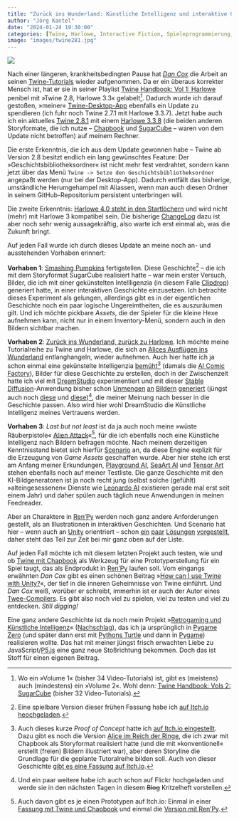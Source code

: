 ```yaml
---
title: "Zurück ins Wunderland: Künstliche Intelligenz und interaktive Geschichten"
author: "Jörg Kantel"
date: "2024-01-24 19:30:00"
categories: [Twine, Harlowe, Interactive Fiction, Spieleprogrammierung, Bilder, Künstliche Intelligenz, Stable Diffusion, DreamStudio, Scenario]
image: "images/twine281.jpg"
---
```


[![](images/twine281-b.jpg)](https://www.flickr.com/photos/schockwellenreiter/53485093685/)

Nach einer längeren, krankheitsbedingten Pause hat *[Dan Cox](https://videlais.com/)* die Arbeit an seinen [Twine-Tutorials](https://videlais.com/twine-tutorials/) wieder aufgenommen. Da er ein überaus korrekter Mensch ist, hat er sie in seiner Playlist [Twine Handbook: Vol 1: Harlowe](https://www.youtube.com/playlist?list=PLlXuD3kyVEr662CjQjQHOVJhmdsl2TgYk) penibel mit »Twine 2.8, Harlowe 3.3« gelabelt[^1]. Dadurch wurde ich darauf gestoßen, »meiner« [Twine-Desktop-App](http://cognitiones.kantel-chaos-team.de/multimedia/spieleprogrammierung/twine2.html) ebenfalls ein Update zu spendieren (ich fuhr noch Twine 2.7.1 mit Harlowe 3.3.7). Jetzt habe auch ich ein aktuelles [Twine 2.8.1](https://twinery.org/reference/en/release-notes/2-8.html#twine-281) mit einem [Harlowe 3.3.8](https://twine2.neocities.org/) (die beiden anderen Storyformate, die ich nutze -- [Chapbook](https://klembot.github.io/chapbook/guide/) und [SugarCube](https://www.motoslave.net/sugarcube/2/#documentation) -- waren von dem Update nicht betroffen) auf meinem Rechner.

[^1]: Wo ein »Volume 1« (bisher 34 Video-Tutorials) ist, gibt es (meistens) auch (mindestens) ein »Volume&nbsp;2«. Wohl denn: [Twine Handbook: Vols 2: SugarCube](https://www.youtube.com/playlist?list=PLlXuD3kyVEr5JmCL3GbEAd0jPsDVcuge7) (bisher 32 Video-Tutorials).

Die erste Erkenntnis, die ich aus dem Update gewonnen habe -- Twine ab Version 2.8 besitzt endlich ein lang gewünschtes Feature: Der »Geschichtsbibliotheksordner« ist nicht mehr fest verdrahtet, sondern kann jetzt über das Menü `Twine -> Setze den Geschichtsbibliotheksordner` angepaßt werden (nur bei der Desktop-App). Dadurch entfällt das bisherige, umständliche Herumgehampel mit Aliassen, wenn man auch diesen Ordner in seinem GitHub-Repositorium persistent unterbringen will.

Die zweite Erkenntnis: [Harlowe 4.0 steht in den Startlöchern](https://twine2.neocities.org/#introduction_unstable-4.0-builds-now-available!) und wird nicht (mehr) mit Harlowe 3 kompatibel sein. Die bisherige [ChangeLog](https://twine2.neocities.org/#changes_4.0.0-changes-(unreleased)) dazu ist aber noch sehr wenig aussagekräftig, also warte ich erst einmal ab, was die Zukunft bringt.

Auf jeden Fall wurde ich durch dieses Update an meine noch an- und ausstehenden Vorhaben erinnert:

**Vorhaben 1**: [Smashing Pumpkins](https://kantel.github.io/posts/2023111901_smashing_pumpkins_devlog_3/) fertigstellen. Diese Geschichte[^2] -- die ich mit dem Storyformat SugarCube realisiert hatte -- war mein erster Versuch, Bilder, die ich mit einer gekünstelten Intellligenzia (in diesem Falle [Clipdrop](https://clipdrop.co/stable-diffusion)) generiert hatte, in einer interaktiven Geschichte einzusetzen. Ich betrachte dieses Experiment als gelungen, allerdings gibt es in der eigentlichen Geschichte noch ein paar logische Ungereimtheiten, die es auszuräumen gilt. Und ich möchte pickbare *Assets*, die der Spieler für die kleine Hexe aufnehmen kann, nicht nur in einem Inventory-Menü, sondern auch in den Bildern sichtbar machen.

[^2]: Eine spielbare Version dieser frühen Fassung habe ich [auf Itch.io heochgeladen](https://kantel.itch.io/smashing-pumpkins).

**Vorhaben 2**: [Zurück ins Wunderland, zurück zu Harlowe](https://kantel.github.io/posts/2023102801_tweego_reloaded/). Ich möchte meine Tutorialreihe zu Twine und Harlowe, die sich an [Alices Ausflügen ins Wunderland](https://kantel.github.io/#category=Alice) entlanghangeln, wieder aufnehmen. Auch hier hatte ich ja schon einmal eine gekünstelte Intelligenzia [bemüht](https://kantel.github.io/posts/2023102801_tweego_reloaded/)[^3] (damals die [AI Comic Factory](http://cognitiones.kantel-chaos-team.de/multimedia/computergraphik/comicfactory.html)), Bilder für diese Geschichte zu erstellen, doch in der Zwischenzeit hatte ich viel mit [DreamStudio](https://beta.dreamstudio.ai/generate) experimentiert und mit dieser [Stable Diffusion](http://cognitiones.kantel-chaos-team.de/technikgeschichte/rechnerundnetze/stablediffusion.html)-Anwendung bisher schon [Unmengen](https://kantel.github.io/posts/2023101602_alice_raupe/) [an](https://kantel.github.io/posts/2023112602_dreamstudio_party/) [Bildern](https://kantel.github.io/posts/2023120302_white_rabbit/) [generiert](https://kantel.github.io/posts/2023121802_humpel_pumpel/) (jüngst auch noch [diese](https://kantel.github.io/posts/2023122402_stoned_santa/) und [diese](https://kantel.github.io/posts/2024010202_midnight_special/))[^4], die meiner Meinung nach besser in die Geschichte passen. Also wird hier wohl DreamStudio die Künstliche Intelligenz meines Vertrauens werden.

[^3]: Auch dieses kurze *Proof of Concept* hatte ich [auf Itch.io eingestellt](https://kantel.itch.io/zurck-ins-wunderland). Dazu gibt es noch die Version [Alice im Reich der Ringe](https://kantel.github.io/posts/2023091101_alice_humpel_pumpel/), die ich zwar mit Chapbook als Storyformat realisiert hatte (und die mit »konventionell« erstellt (freien) Bildern illustriert war), aber deren Storyline die Grundlage für die geplante Tutoralreihe bilden soll. Auch von dieser Geschichte [gibt es eine Fassung auf Itch.io](https://kantel.itch.io/alice-und-chapbook-stage-1).
[^4]: Und ein paar weitere habe ich auch schon auf Flickr hochgeladen und werde sie in den nächsten Tagen in diesem ~~Blog~~ Kritzelheft vorstellen.

**Vorhaben 3**: *Last but not least* ist da ja auch noch meine »wüste Räuberpistole« [Alien Attack](https://kantel.github.io/posts/2023061001_renpy_81_web/)«[^5], für die ich ebenfalls noch eine Künstliche Intelligenz nach Bildern befragen möchte. Nach meinem derzeitigen Kenntnisstand bietet sich hierfür [Scenario](http://cognitiones.kantel-chaos-team.de/technikgeschichte/rechnerundnetze/scenario.html) an, da diese Engine explizit für die Erzeugung von *Game Assets* geschaffen wurde. Aber hier stehe ich erst am Anfang meiner Erkundungen, [Playground AI](http://cognitiones.kantel-chaos-team.de/technikgeschichte/rechnerundnetze/playgroundai.html), [SeaArt AI](http://cognitiones.kantel-chaos-team.de/technikgeschichte/rechnerundnetze/seaart.html) und [Tensor Art](http://cognitiones.kantel-chaos-team.de/technikgeschichte/rechnerundnetze/tensorart.html) stehen ebenfalls noch auf meiner Testliste. Die ganze Geschichte mit den KI-Bildgeneratoren ist ja noch recht jung (selbst solche (gefühlt) »alteingesessenen« Dienste wie [Leonardo AI](http://cognitiones.kantel-chaos-team.de/technikgeschichte/rechnerundnetze/leonardoai.html) existieren gerade mal erst seit einem Jahr) und daher spülen auch täglich neue Anwendungen in meinen Feedreader.

[^5]: Auch davon gibt es je einen Prototypen auf Itch.io: Einmal in einer [Fassung mit Twine und Chapbook](https://kantel.itch.io/berlin-attack) und einmal die [Version mit Ren'Py](https://kantel.itch.io/alien-attack-renpy-test).

Aber an Charaktere in [Ren'Py](http://cognitiones.kantel-chaos-team.de/multimedia/spieleprogrammierung/renpy.html) werden noch ganz andere Anforderungen gestellt, als an Illustrationen in interaktiven Geschichten. Und Scenario hat hier -- wenn auch an [Unity](http://cognitiones.kantel-chaos-team.de/multimedia/spieleprogrammierung/unity.html) orientriert -- schon [ein](https://www.youtube.com/watch?v=-co2CLGsCpc) [paar](https://www.youtube.com/watch?v=escLL8dRtq4) [Lösungen](https://www.youtube.com/watch?v=0_KAF4TziUY) [vorgestellt](https://www.youtube.com/watch?v=gWOAO1ltZ_Y), daher steht das Teil zur Zeit bei mir ganz oben auf der Liste.

Auf jeden Fall möchte ich mit diesem letzten Projekt auch testen, wie und ob [Twine mit Chapbook](https://kantel.github.io/posts/2023082601_twine_und_hypermedia/) als Werkzeug für eine Prototyperstellung für ein Spiel taugt, das als Endprodukt in [Ren'Py](http://cognitiones.kantel-chaos-team.de/multimedia/spieleprogrammierung/renpy.html) laufen soll. Vom eingangs erwähnten *Dan Cox* gibt es einen schönen Beitrag »[How can I use Twine with Unity?](https://videlais.com/2021/02/28/how-can-i-use-twine-with-unity/)«, der tief in die inneren Geheimnisse von Twine einführt. Und *Dan Cox* weiß, worüber er schreibt, immerhin ist er auch der Autor eines [Twee-Compilers](https://github.com/videlais/extwee/). Es gibt also noch viel zu spielen, viel zu testen und viel zu entdecken. *Still digging!*

Eine ganz andere Geschichte ist da noch mein Projekt »[Retrogaming und Künstliche Intelligenz](http://blog.schockwellenreiter.de/2022/04/2022041401.html)« ([Nachschlag](http://blog.schockwellenreiter.de/2022/04/2022041502.html)), das ich ja ursprünglich in [Pygame Zero](http://cognitiones.kantel-chaos-team.de/multimedia/spieleprogrammierung/pygamezero.html) (und später dann erst mit [Pythons Turtle](http://cognitiones.kantel-chaos-team.de/programmierung/python/turtlepython.html) und dann in [Pygame](http://cognitiones.kantel-chaos-team.de/multimedia/spieleprogrammierung/pygame.html)) realisieren wollte. Das hat mit meiner jüngst frisch erwachten Liebe zu JavaScript/[P5.js](http://cognitiones.kantel-chaos-team.de/programmierung/creativecoding/processing/p5js.html) eine ganz neue Stoßrichtung bekommen. Doch das ist Stoff für einen eigenen Beitrag.